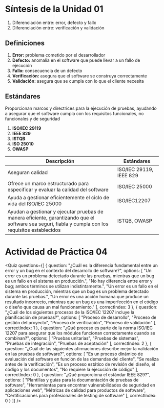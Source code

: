 
# Síntesis de la Unidad 01

1. Diferenciación entre: error, defecto y fallo
2. Diferenciación entre: verificación y validación


## Definiciones

1. **Error:** problema cometido por el desarrollador
2. **Defecto:** anomalía en el software que puede llevar a un fallo de ejecución
3. **Fallo:** consecuencia de un defecto
4. **Verificación:** asegura que el software se construya correctamente
5. **Validación:** asegura que se cumpla con lo que el cliente necesita

## Estándares
Proporcionan marcos y directrices para la ejecución de pruebas, ayudando a asegurar que el software cumpla con los requisitos funcionales, no funcionales y de seguridad

1. **ISO/IEC 29119**
2. **IEEE 829**
3. **ISTQB**
4. **ISO 25010**
5. **OWASP**

|Descripción|Estándares|
|---|---|
|Aseguran calidad|ISO/IEC 29119, IEEE 829|
|Ofrece un marco estructurado para especificar y evaluar la calidad del software|ISO/IEC 25000|
|Ayuda a gestionar eficientemente el ciclo de vida del ISO/IEC 25000|ISO/IEC12207|
|Ayudan a gestionar y ejecutar pruebas de manera eficiente, garantizando que el software sea seguri, fiabla y cumpla con los requisitos establecidos|ISTQB, OWASP|

# Actividad de Práctica 04

<Quiz questions={[
  {
    question: "¿Cuál es la diferencia fundamental entre un error y un bug en el contexto del desarrollo de software?",
    options: [
      "Un error es un problema detectado durante las pruebas, mientras que un bug es un fallo en el sistema en producción.",
      "No hay diferencia entre error y bug; ambos términos se utilizan indistintamente.",
      "Un error es un fallo en el sistema en producción, mientras que un bug es un problema detectado durante las pruebas.",
      "Un error es una acción humana que produce un resultado incorrecto, mientras que un bug es una imperfección en el código o diseño que causa un mal funcionamiento."
    ],
    correctIndex: 3
  },
  {
    question: "¿Cuál de los siguientes procesos de la ISO/IEC 12207 incluye la planificación de pruebas?",
    options: [
      "Proceso de desarrollo",
      "Proceso de gestión del proyecto",
      "Proceso de verificación",
      "Proceso de validación"
    ],
    correctIndex: 1
  },
  {
    question: "¿Qué proceso es parte de la norma ISO/IEC 12207 para asegurar que los módulos funcionan correctamente cuando se combinan?",
    options: [
      "Pruebas unitarias",
      "Pruebas de sistemas",
      "Pruebas de integración",
      "Pruebas de aceptación"
    ],
    correctIndex: 2
  },
  {
    question: "¿Cuál de las siguientes afirmaciones describe mejor la validación en las pruebas de software?",
    options: [
      "Es un proceso dinámico de evaluación del software en función de las demandas del cliente",
      "Se realiza antes de la verificación",
      "Es un proceso estático de revisión del diseño, el código y los documentos",
      "No requiere la ejecución de código"
    ],
    correctIndex: 0
  },
  {
    question: "¿Qué proporciona el estándar IEEE 829?",
    options: [
      "Plantillas y guías para la documentación de pruebas de software",
      "Herramientas para encontrar vulnerabilidades de seguridad en aplicaciones web",
      "Métricas de calidad para productos de software",
      "Certificaciones para profesionales de testing de software"
    ],
    correctIndex: 0
  }
]} />

